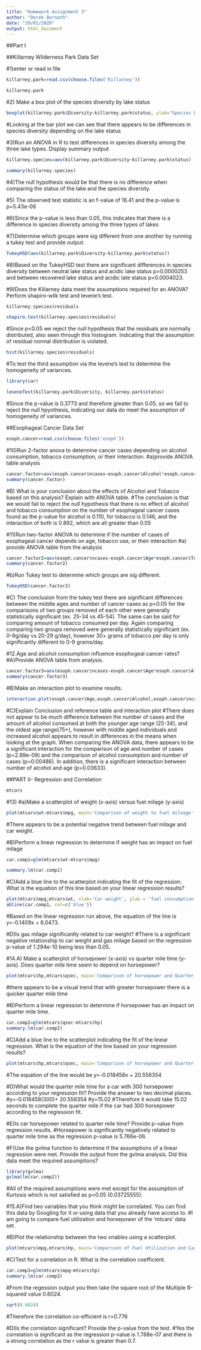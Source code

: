 ```yaml
---
title: "Homework Assignment 3"
author: "Derek Bornath"
date: "29/01/2020"
output: html_document
---
```

##Part I

##Killarney Wilderness Park Data Set

#1)enter or read in file
```r
killarney.park=read.csv(choose.files('Killarney'))
```
```r
killarney.park
```

#2) Make a box plot of the species diversity by lake status
```r
boxplot(killarney.park$Diversity~killarney.park$status, ylab="Species Diversity", xlab="Lake Status")
```
#Looking at the bar plot we can see that there appears to be differences in species diversity depending on the lake status

#3)Run an ANOVA in R to test differences in species diversity among the three lake types. Display summary output
```r
killarney.species=aov(killarney.park$Diversity~killarney.park$status)
```
```r
summary(killarney.species)
```

#4)The null hypothesis would be that there is no difference when comparing the status of the lake and the species diversity.

#5) The observed test statistic is an f-value of 16.41 and the p-value is p=5.43e-06

#6)Since the p-value is less than 0.05, this indicates that there is a difference in species diversity among the three types of lakes

#7)Determine which groups were sig different from one another by running a tukey test and provide output.
```r
TukeyHSD(aov(killarney.park$Diversity~killarney.park$status))
```

#8)Based on the TukeyHSD test there are significant differences in species diversity between neutral lake status and acidic lake status p=0.0000253 and between recovered lake status and acidic late status p=0.0004023.

#9)Does the Killarney data meet the assumptions required for an ANOVA? Perform shapiro-wilk test and levene's test.
```r
killarney.species$residuals
```
```r
shapiro.test(killarney.species$residuals)
```
#Since p<0.05 we reject the null hypothesis that the residuals are normally distributed, also seen through this histogram. Indicating that the assumption of residual normal distribution is violated.
```r
hist(killarney.species$residuals)
```
#To test the third assumption via the levene's test to determine the homogeneity of variances.
```r
library(car)
```
```r
leveneTest(killarney.park$Diversity, killarney.park$status)
```
#Since the p-value is 0.3773 and therefore greater than 0.05, so we fail to reject the null hpyothesis, indicating our data do meet the assumption of homogeneity of variances.


##Esophageal Cancer Data Set
```r
esoph.cancer=read.csv(choose.files('esoph'))
```
#10)Run 2-factor anova to determine cancer cases depending on alcohol consumption, tobacco consumption, or their interaction.
#a)provide ANOVA table analysis
```r
cancer.factor=aov(esoph.cancer$ncases~esoph.cancer$Alcohol*esoph.cancer$Tobacco)
summary(cancer.factor)
```
#B) What is your conclusion about the effects of Alcohol and Tobacco based on this analysis? Explain with ANOVA table.
#The conclusion is that we would fail to reject the null hypothesis that there is no effect of alcohol and tobacco consumption on the number of esophageal cancer cases found as the p-value for alcohol is 0.110, for tobacco is 0.146, and the interaction of both is 0.892, which are all greater than 0.05


#11)Run two-factor ANOVA to determine if the number of cases of esophageal cancer depends on age, tobacco use, or their interaction
#a) provide ANOVA table from the analysis
```r
cancer.factor2=aov(esoph.cancer$ncases~esoph.cancer$Age*esoph.cancer$Tobacco)
summary(cancer.factor2)
```
#b)Run Tukey test to determine which groups are sig different.
```r
TukeyHSD(cancer.factor2)
```

#C) The conclusion from the tukey test there are significant differences between the middle ages and number of cancer cases as p<0.05 for the comparisons of two groups removed of each other were generally statistically significant (ex. 25-34 vs 45-54). The same can be said for comparing amount of tobacco consumed per day. Again comparing comparing two groups removed were generally statistically significant (ex. 0-9g/day vs 20-29 g/day), however 30+ grams of tobacco per day is only significantly different to 0-9 grams/day.


#12.Age and alcohol consumption influence esophogeal cancer rates?
#A)Provide ANOVA table from analysis.
```r
cancer.factor3=aov(esoph.cancer$ncases~esoph.cancer$Age*esoph.cancer$Alcohol)
summary(cancer.factor3)
```

#B)Make an interaction plot to examine results.
```r
interaction.plot(esoph.cancer$Age,esoph.cancer$Alcohol,esoph.cancer$ncases, legend=T,main='Cancer prevalence with age and alcohol', ylab='Number of Cancer cases', xlab='Age (years)')
```

#C)Explain Conclusion and reference table and interaction plot
#There does not appear to be much difference between the number of cases and the amount of alcohol consumed at both the younger age range (25-34), and the oldest age range(75+), however with middle aged individuals and increased alcohol appears to result in differences in the means when looking at the graph. When comparing the ANOVA data, there appears to be a significant interaction for the comparison of age and number of cases (p=2.89e-09) and the comparison of alcohol consumption and number of cases (p=0.00486). In addition, there is a significant interaction between number of alcohol and age (p=0.03633).


##PART II- Regression and Correlation

```r
mtcars
```


#13)
#a)Make a scatterplot of weight (x-axis) versus fuel milage (y-axis)
```r
plot(mtcars$wt~mtcars$mpg, main='Comparison of weight to fuel mileage', ylab='Fuel Milage (miles/galon)', xlab='car weight')
```
#There appears to be a potential negative trend between fuel milage and car weight.

#B)Perform a linear regression to determine if weight has an impact on fuel milage
```r
car.comp1=glm(mtcars$wt~mtcars$mpg)
```
```r
summary.lm(car.comp1)
```

#C)Add a blue line to the scatterplot indicating the fit of the regression. What is the equation of this line based on your linear regression results?
```r
plot(mtcars$mpg,mtcars$wt, xlab='Car weight', ylab = 'fuel consumption (miles/gallon)')
abline(car.comp1, col=c('blue'))
```
#Based on the linear regression run above, the equation of the line is y=-0.1409x + 6.0473.

#D)Is gas milage significantly related to car weight? 
#There is a significant negative relationship to car weight and gas milage based on the regression p-value of 1.294e-10 being less than 0.05. 

#14.A) Make a scatterplot of horsepower (x-axis) vs quarter mile time (y-axis). Does quarter mile time seem to depend on horsepower?
```r
plot(mtcars$hp,mtcars$qsec, main='Comparison of horsepower and Quarter Mile Time', ylab='Quarter Mile Time', xlab = 'Horsepower')
```
#there appears to be a visual trend that with greater horsepower there is a quicker quarter mile time

#B)Perform a linear regression to determine if horsepower has an impact on quarter mile time.
```r
car.comp2=glm(mtcars$qsec~mtcars$hp)
summary.lm(car.comp2)
```

#C)Add a blue line to the scatterplot indicating the fit of the linear regression. What is the equation of the line based on your regression results?
```r
plot(mtcars$hp,mtcars$qsec, main='Comparison of horsepower and Quarter Mile Time', ylab='Quarter Mile Time', xlab = 'Horsepower', abline(car.comp2, col=c('blue')))
```
#The equation of the line would be y=-0.018458x + 20.556354

#D)What would the quarter mile time for a car with 300 horsepower according to your regression fit? Provide the answer to two decimal places.
#y=-0.018458(300)+ 20.556354
#y=15.02
#Therefore it would take 15.02 seconds to complete the quarter mile if the car had 300 horsepower according to the regression fit.

#E)Is car horsepower related to quarter mile time? Provide p-value from regression results.
#Horsepower is significantly negatively related to quarter mile time as the regression p-value is 5.766e-06.

#F)Use the gvlma function to determine if the assumptions of a linear regression were met. Provide the output from the gvlma analysis. Did this data meet the required assumptions?
```r
library(gvlma)
gvlma(lm(car.comp2))
```
#All of the required assumptions were met except for the assumption of Kurtosis which is not satisfied as p<0.05 (0.03725555).


#15.A)Find two variables that you think might be correlated. You can find this data by Googling for it or using data that you already have access to.
#I am going to compare fuel utilization and horsepower of the 'mtcars' data set.

#B)Plot the relationship between the two vriables using a scatterplot.
```r
plot(mtcars$mpg,mtcars$hp, main='Comparison of Fuel Utilization and Car Horsepower', ylab='Horsepower', xlab='Fuel Utilization')
```

#C)Test for a correlation in R. What is the correlation coefficient.
```r
car.comp3=glm(mtcars$mpg~mtcars$hp)
summary.lm(car.comp3)
```
#From the regession output you then take the square root of the Multiple R-squared value 0.6024.
```r
sqrt(0.6024)
```
#Therefore the correlation co-efficient is r=0.776

#D)Is the correlation significant? Provide the p-value from the test.
#Yes the correlation is significant as the regression p-value is 1.788e-07 and there is a strong correlation as the r value is greater than 0.7.
